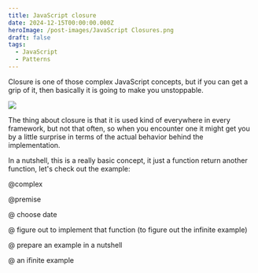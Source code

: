 ```yaml
---
title: JavaScript closure
date: 2024-12-15T00:00:00.000Z
heroImage: /post-images/JavaScript Closures.png
draft: false
tags:
  - JavaScript
  - Patterns
---
```


Closure is one of those complex JavaScript concepts, but if you can get a grip of it, then basically it is going to make you unstoppable.

![](</post-images/JavaScript closure illustration.png>)

The thing about closure is that it is used kind of everywhere in every framework, but not that often, so when you encounter one it might get you by a little surprise in terms of the actual behavior behind the implementation.

In a nutshell, this is a really basic concept, it just a function return another function, let's check out the example:

@complex

@premise

@ choose date

@ figure out to implement that function (to figure out the infinite example)

@ prepare an example in a nutshell

@ an ifinite example
